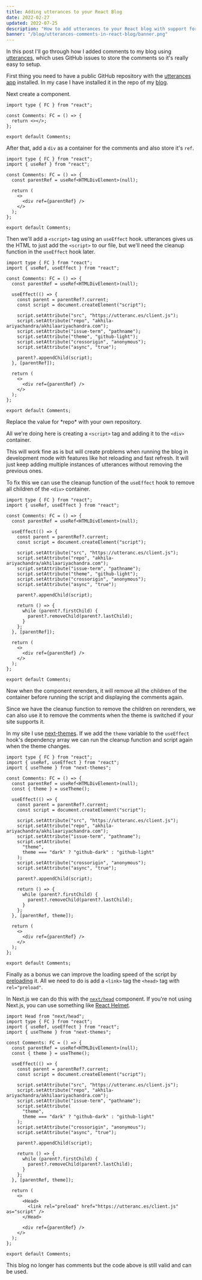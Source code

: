 ```yaml
---
title: Adding utterances to your React Blog
date: 2022-02-27
updated: 2022-07-25
description: "How to add utterances to your React blog with support for theme switching"
banner: "/blog/utterances-comments-in-react-blog/banner.png"
---
```



In this post I'll go through how I added comments to my blog using [utterances](https://utteranc.es/), which uses GitHub issues to store the comments so it's really easy to setup.

First thing you need to have a public GitHub repository with the [utterances app](https://github.com/apps/utterances) installed. In my case I have installed it in the repo of my [blog](https://github.com/akhila-ariyachandra/akhilaariyachandra.com).

Next create a component.

```tsx:Comments.tsx
import type { FC } from "react";

const Comments: FC = () => {
  return <></>;
};

export default Comments;
```

After that, add a `div` as a container for the comments and also store it's `ref`.

```tsx:Comments.tsx {2,5,9}
import type { FC } from "react";
import { useRef } from "react";

const Comments: FC = () => {
  const parentRef = useRef<HTMLDivElement>(null);

  return (
    <>
      <div ref={parentRef} />
    </>
  );
};

export default Comments;
```

Then we'll add a `<script>` tag using an `useEffect` hook. utterances gives us the HTML to just add the `<script>` to our file, but we'll need the cleanup function in the `useEffect` hook later.

```tsx:Comments.tsx {2,7-19}
import type { FC } from "react";
import { useRef, useEffect } from "react";

const Comments: FC = () => {
  const parentRef = useRef<HTMLDivElement>(null);

  useEffect(() => {
    const parent = parentRef?.current;
    const script = document.createElement("script");

    script.setAttribute("src", "https://utteranc.es/client.js");
    script.setAttribute("repo", "akhila-ariyachandra/akhilaariyachandra.com");
    script.setAttribute("issue-term", "pathname");
    script.setAttribute("theme", "github-light");
    script.setAttribute("crossorigin", "anonymous");
    script.setAttribute("async", "true");

    parent?.appendChild(script);
  }, [parentRef]);

  return (
    <>
      <div ref={parentRef} />
    </>
  );
};

export default Comments;
```

<SpecialBlock type="info">
  Replace the value for *repo* with your own repository.
</SpecialBlock>

All we're doing here is creating a `<script>` tag and adding it to the `<div>` container.

This will work fine as is but will create problems when running the blog in development mode with features like hot reloading and fast refresh. It will just keep adding multiple instances of utterances without removing the previous ones.

To fix this we can use the cleanup function of the `useEffect` hook to remove all children of the `<div>` container.

```tsx:Comments.tsx {2,20-24}
import type { FC } from "react";
import { useRef, useEffect } from "react";

const Comments: FC = () => {
  const parentRef = useRef<HTMLDivElement>(null);

  useEffect(() => {
    const parent = parentRef?.current;
    const script = document.createElement("script");

    script.setAttribute("src", "https://utteranc.es/client.js");
    script.setAttribute("repo", "akhila-ariyachandra/akhilaariyachandra.com");
    script.setAttribute("issue-term", "pathname");
    script.setAttribute("theme", "github-light");
    script.setAttribute("crossorigin", "anonymous");
    script.setAttribute("async", "true");

    parent?.appendChild(script);

    return () => {
      while (parent?.firstChild) {
        parent?.removeChild(parent?.lastChild);
      }
    };
  }, [parentRef]);

  return (
    <>
      <div ref={parentRef} />
    </>
  );
};

export default Comments;
```

Now when the component rerenders, it will remove all the children of the container before running the script and displaying the comments again.

Since we have the cleanup function to remove the children on rerenders, we can also use it to remove the comments when the theme is switched if your site supports it.

In my site I use [next-themes](https://github.com/pacocoursey/next-themes). If we add the `theme` variable to the `useEffect` hook's dependency array we can run the cleanup function and script again when the theme changes.

```tsx:Comments.tsx {3,7,16-19,30}
import type { FC } from "react";
import { useRef, useEffect } from "react";
import { useTheme } from "next-themes";

const Comments: FC = () => {
  const parentRef = useRef<HTMLDivElement>(null);
  const { theme } = useTheme();

  useEffect(() => {
    const parent = parentRef?.current;
    const script = document.createElement("script");

    script.setAttribute("src", "https://utteranc.es/client.js");
    script.setAttribute("repo", "akhila-ariyachandra/akhilaariyachandra.com");
    script.setAttribute("issue-term", "pathname");
    script.setAttribute(
      "theme",
      theme === "dark" ? "github-dark" : "github-light"
    );
    script.setAttribute("crossorigin", "anonymous");
    script.setAttribute("async", "true");

    parent?.appendChild(script);

    return () => {
      while (parent?.firstChild) {
        parent?.removeChild(parent?.lastChild);
      }
    };
  }, [parentRef, theme]);

  return (
    <>
      <div ref={parentRef} />
    </>
  );
};

export default Comments;
```

Finally as a bonus we can improve the loading speed of the script by [preloading](https://developer.mozilla.org/en-US/docs/Web/HTML/Link_types/preload) it. All we need to do is add a `<link>` tag the `<head>` tag with `rel="preload"`.

In Next.js we can do this with the [`next/head`](https://nextjs.org/docs/api-reference/next/head) component. If you're not using Next.js, you can use something like [React Helmet](https://www.npmjs.com/package/react-helmet).

```tsx:Comments.tsx {1,35-37}
import Head from "next/head";
import type { FC } from "react";
import { useRef, useEffect } from "react";
import { useTheme } from "next-themes";

const Comments: FC = () => {
  const parentRef = useRef<HTMLDivElement>(null);
  const { theme } = useTheme();

  useEffect(() => {
    const parent = parentRef?.current;
    const script = document.createElement("script");

    script.setAttribute("src", "https://utteranc.es/client.js");
    script.setAttribute("repo", "akhila-ariyachandra/akhilaariyachandra.com");
    script.setAttribute("issue-term", "pathname");
    script.setAttribute(
      "theme",
      theme === "dark" ? "github-dark" : "github-light"
    );
    script.setAttribute("crossorigin", "anonymous");
    script.setAttribute("async", "true");

    parent?.appendChild(script);

    return () => {
      while (parent?.firstChild) {
        parent?.removeChild(parent?.lastChild);
      }
    };
  }, [parentRef, theme]);

  return (
    <>
      <Head>
        <link rel="preload" href="https://utteranc.es/client.js" as="script" />
      </Head>

      <div ref={parentRef} />
    </>
  );
};

export default Comments;
```

<SpecialBlock type="info">
  This blog no longer has comments but the code above is still valid and can be
  used.
</SpecialBlock>
